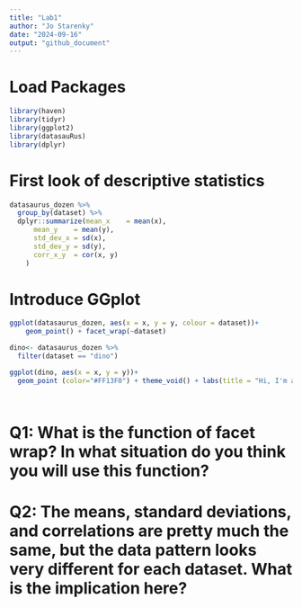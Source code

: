 ```yaml
---
title: "Lab1"
author: "Jo Starenky"
date: "2024-09-16"
output: "github_document"
---
```


# Load Packages
```r

library(haven)
library(tidyr)
library(ggplot2)
library(datasauRus)
library(dplyr)
```

# First look of descriptive statistics 
```r

datasaurus_dozen %>% 
  group_by(dataset) %>%
  dplyr::summarize(mean_x    = mean(x),
      mean_y    = mean(y),
      std_dev_x = sd(x),
      std_dev_y = sd(y),
      corr_x_y  = cor(x, y)
    )


```

# Introduce GGplot
```r

ggplot(datasaurus_dozen, aes(x = x, y = y, colour = dataset))+
    geom_point() + facet_wrap(~dataset)

dino<- datasaurus_dozen %>%
  filter(dataset == "dino")

ggplot(dino, aes(x = x, y = y))+
  geom_point (color="#FF13F0") + theme_void() + labs(title = "Hi, I'm a dino!") + theme(plot.title = element_text(hjust = 0.5, face = "bold", size = 20, color = "pink"))




```


# Q1: What is the function of facet wrap? In what situation do you think you will use this function? 




# Q2: The means, standard deviations, and correlations are pretty much the same, but the data pattern looks very different for each dataset. What is the implication here? 


